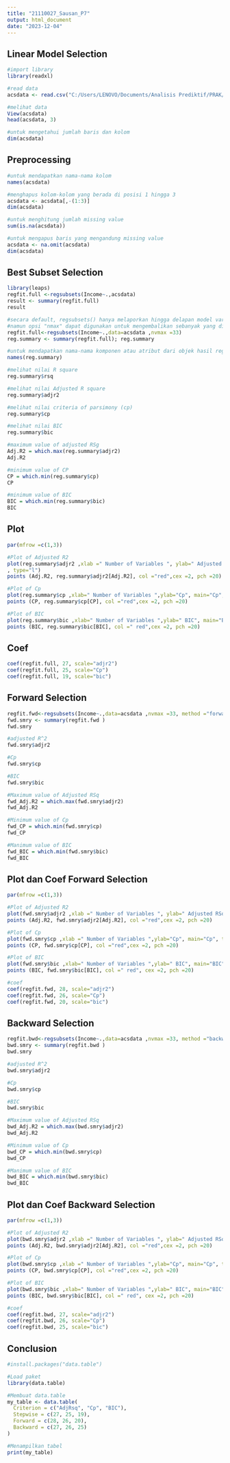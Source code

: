---
title: "21110027_Sausan_P7"
output: html_document
date: "2023-12-04"
---

## Linear Model Selection
```{r}
#import library
library(readxl)

#read data
acsdata <- read.csv("C:/Users/LENOVO/Documents/Analisis Prediktif/PRAK/acs2015_county_data.csv")

#melihat data
View(acsdata) 
head(acsdata, 3)

#untuk mengetahui jumlah baris dan kolom
dim(acsdata)
```

## Preprocessing
```{r}
#untuk mendapatkan nama-nama kolom
names(acsdata)

#menghapus kolom-kolom yang berada di posisi 1 hingga 3
acsdata <- acsdata[,-(1:3)]
dim(acsdata)

#untuk menghitung jumlah missing value
sum(is.na(acsdata))

#untuk mengapus baris yang mengandung missing value
acsdata <- na.omit(acsdata)
dim(acsdata)
```

## Best Subset Selection
```{r}
library(leaps)
regfit.full <-regsubsets(Income~.,acsdata)
result <- summary(regfit.full)
result

#secara default, regsubsets() hanya melaporkan hingga delapan model variabel terbaik
#namun opsi "nmax" dapat digunakan untuk mengembalikan sebanyak yang diinginkan
regfit.full<-regsubsets(Income~.,data=acsdata ,nvmax =33)
reg.summary <- summary(regfit.full); reg.summary

#untuk mendapatkan nama-nama komponen atau atribut dari objek hasil regresi subset
names(reg.summary)

#melihat nilai R square
reg.summary$rsq

#melihat nilai Adjusted R square
reg.summary$adjr2

#melihat nilai criteria of parsimony (cp)
reg.summary$cp

#melihat nilai BIC
reg.summary$bic

#maximum value of adjusted RSg
Adj.R2 = which.max(reg.summary$adjr2)
Adj.R2

#minimum value of CP
CP = which.min(reg.summary$cp)
CP

#minimum value of BIC
BIC = which.min(reg.summary$bic)
BIC
```

## Plot
```{r}
par(mfrow =c(1,3))

#Plot of Adjusted R2
plot(reg.summary$adjr2 ,xlab =" Number of Variables ", ylab=" Adjusted RSq", main="Adjusted R^2"
, type="l")
points (Adj.R2, reg.summary$adjr2[Adj.R2], col ="red",cex =2, pch =20)

#Plot of Cp
plot(reg.summary$cp ,xlab=" Number of Variables ",ylab="Cp", main="Cp", type="l")
points (CP, reg.summary$cp[CP], col ="red",cex =2, pch =20)

#Plot of BIC
plot(reg.summary$bic ,xlab=" Number of Variables ",ylab=" BIC", main="BIC", type="l")
points (BIC, reg.summary$bic[BIC], col =" red",cex =2, pch =20)
```

## Coef
```{r}
coef(regfit.full, 27, scale="adjr2")
coef(regfit.full, 25, scale="Cp")
coef(regfit.full, 19, scale="bic")
```

## Forward Selection
```{r}
regfit.fwd<-regsubsets(Income~.,data=acsdata ,nvmax =33, method ="forward")
fwd.smry <- summary(regfit.fwd )
fwd.smry

#adjusted R^2
fwd.smry$adjr2

#Cp
fwd.smry$cp

#BIC
fwd.smry$bic

#Maximum value of Adjusted RSq
fwd_Adj.R2 = which.max(fwd.smry$adjr2)
fwd_Adj.R2

#Minimum value of Cp
fwd_CP = which.min(fwd.smry$cp)
fwd_CP

#Manimum value of BIC
fwd_BIC = which.min(fwd.smry$bic)
fwd_BIC
```

## Plot dan Coef Forward Selection
```{r}
par(mfrow =c(1,3))

#Plot of Adjusted R2
plot(fwd.smry$adjr2 ,xlab =" Number of Variables ", ylab=" Adjusted RSq", main="Adjusted RSq",type="l")
points (Adj.R2, fwd.smry$adjr2[Adj.R2], col ="red",cex =2, pch =20)

#Plot of Cp
plot(fwd.smry$cp ,xlab =" Number of Variables ",ylab="Cp", main="Cp", type="l")
points (CP, fwd.smry$cp[CP], col ="red",cex =2, pch =20)

#Plot of BIC
plot(fwd.smry$bic ,xlab=" Number of Variables ",ylab=" BIC", main="BIC", type="l")
points (BIC, fwd.smry$bic[BIC], col =" red", cex =2, pch =20)

#coef
coef(regfit.fwd, 28, scale="adjr2")
coef(regfit.fwd, 26, scale="Cp")
coef(regfit.fwd, 20, scale="bic")
```

## Backward Selection
```{r}
regfit.bwd<-regsubsets(Income~.,data=acsdata ,nvmax =33, method ="backward")
bwd.smry <- summary(regfit.bwd )
bwd.smry

#adjusted R^2
bwd.smry$adjr2

#Cp
bwd.smry$cp

#BIC
bwd.smry$bic

#Maximum value of Adjusted RSq
bwd_Adj.R2 = which.max(bwd.smry$adjr2)
bwd_Adj.R2

#Minimum value of Cp
bwd_CP = which.min(bwd.smry$cp)
bwd_CP

#Manimum value of BIC
bwd_BIC = which.min(bwd.smry$bic)
bwd_BIC
```

## Plot dan Coef Backward Selection
```{r}
par(mfrow =c(1,3))

#Plot of Adjusted R2
plot(bwd.smry$adjr2 ,xlab =" Number of Variables ", ylab=" Adjusted RSq", main="Adjusted RSq",type="l")
points (Adj.R2, bwd.smry$adjr2[Adj.R2], col ="red",cex =2, pch =20)

#Plot of Cp
plot(bwd.smry$cp ,xlab =" Number of Variables ",ylab="Cp", main="Cp", type="l")
points (CP, bwd.smry$cp[CP], col ="red",cex =2, pch =20)

#Plot of BIC
plot(bwd.smry$bic ,xlab=" Number of Variables ",ylab=" BIC", main="BIC", type="l")
points (BIC, bwd.smry$bic[BIC], col =" red", cex =2, pch =20)

#coef
coef(regfit.bwd, 27, scale="adjr2")
coef(regfit.bwd, 26, scale="Cp")
coef(regfit.bwd, 25, scale="bic")
```

## Conclusion
```{r}
#install.packages("data.table")

#Load paket
library(data.table)

#Membuat data.table
my_table <- data.table(
  Criterion = c("AdjRsq", "Cp", "BIC"),
  Stepwise = c(27, 25, 19),
  Forward = c(28, 26, 20),
  Backward = c(27, 26, 25)
)

#Menampilkan tabel
print(my_table)
```
